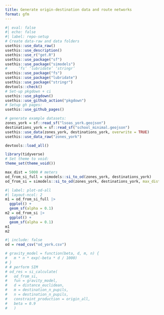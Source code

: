 ```yaml
---
title: Generate origin-destination data and route networks
format: gfm
---
```


```r
#| eval: false
#| echo: false
#| label: repo-setup
# Create data-raw and data folders
usethis::use_data_raw()
usethis::use_description()
usethis::use_r("get.R")
usethis::use_package("sf")
usethis::use_package("simodels")
#     ‘fs’ ‘lubridate’ ‘stringr’
usethis::use_package("fs")
usethis::use_package("lubridate")
usethis::use_package("stringr")
devtools::check()
# Set-up pkgdown + ci
usethis::use_pkgdown()
usethis::use_github_action("pkgdown")
# Setup gh pages:
usethis::use_github_pages()

# generate example datasets:
zones_york = sf::read_sf("lsoas_york.geojson")
destinations_york = sf::read_sf("school_minimal.geojson")
usethis::use_data(zones_york, destinations_york, overwrite = TRUE)
usethis::use_data_raw("zones_york")
```

```r
devtools::load_all()
```

```r
library(tidyverse)
# Set theme to void:
theme_set(theme_void())
```


```r
max_dist = 5000 # meters
od_from_si_full = simodels::si_to_od(zones_york, destinations_york)
od_from_si = simodels::si_to_od(zones_york, destinations_york, max_dist = max_dist)
```

```r
#| label: plot-od-all
#| layout-ncol: 2
m1 = od_from_si_full |>
  ggplot() +
  geom_sf(alpha = 0.1)
m2 = od_from_si |>
  ggplot() +
  geom_sf(alpha = 0.1)
m1
m2
```

```r
#| include: false
od = read_csv("od_york.csv")
```


```r
# gravity_model = function(beta, d, m, n) {
#   m * n * exp(-beta * d / 1000)
# } 
# # perform SIM
# od_res = si_calculate(
#   od_from_si,
#   fun = gravity_model,
#   d = distance_euclidean,
#   m = destination_n_pupils,
#   n = destination_n_pupils,
#   constraint_production = origin_all,
#   beta = 0.9
#   )
```



